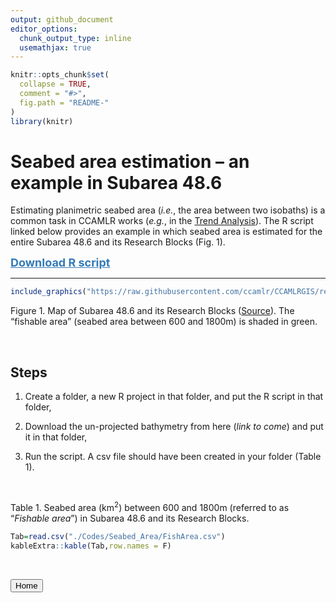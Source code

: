 ```yaml
---
output: github_document
editor_options: 
  chunk_output_type: inline
  usemathjax: true
---
```


<!-- File.md is generated from File.Rmd. Please edit that file -->

```r
knitr::opts_chunk$set(
  collapse = TRUE,
  comment = "#>",
  fig.path = "README-"
)
library(knitr)
```


# Seabed area estimation -- an example in Subarea 48.6

Estimating planimetric seabed area (*i.e.*, the area between two isobaths) is a common
task in CCAMLR works (*e.g.*, in the [Trend Analysis](https://fishdocs.ccamlr.org/TrendAnalysis_2024.html)).
The R script linked below provides an example in which seabed area is estimated for the entire Subarea 48.6 
and its Research Blocks (Fig. 1).

<a href="./Codes/Seabed_Area/seabed_area_code.R" style="font-size: 18px; color: #337ab7; font-weight: bold">Download R script</a>

------------------------------------------------------------------------


```r
include_graphics("https://raw.githubusercontent.com/ccamlr/CCAMLRGIS/refs/heads/master/Basemaps/Map_Area_486.png")
```

Figure 1. Map of Subarea 48.6 and its Research Blocks ([Source](https://github.com/ccamlr/CCAMLRGIS/blob/master/Basemaps/Basemaps.md#basemaps)). The "fishable area" (seabed area between 600 and 1800m) is shaded in green.


<br>

## Steps

1. Create a folder, a new R project in that folder, and put the R script in that folder,

2. Download the un-projected bathymetry from here (*link to come*) and put it in that folder,

3. Run the script. A csv file should have been created in your folder (Table 1).

<br>

Table 1. Seabed area (km$^2$) between 600 and 1800m (referred to as "*Fishable area*") in Subarea 48.6 and its Research Blocks.
```r
Tab=read.csv("./Codes/Seabed_Area/FishArea.csv")
kableExtra::kable(Tab,row.names = F)
```


<br>


<button onclick="window.location.href='./';">Home</button>